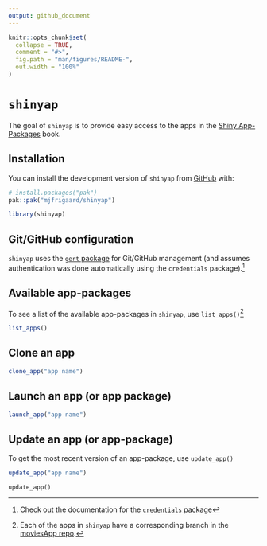 ```yaml
---
output: github_document
---
```


<!-- README.md is generated from README.Rmd. Please edit that file -->

```r
knitr::opts_chunk$set(
  collapse = TRUE,
  comment = "#>",
  fig.path = "man/figures/README-",
  out.width = "100%"
)
```

# `shinyap`

<!-- badges: start -->
<!-- badges: end -->

The goal of `shinyap` is to provide easy access to the apps in the [Shiny App-Packages](https://mjfrigaard.github.io/shiny-app-pkgs/) book.

## Installation

You can install the development version of `shinyap` from [GitHub](https://github.com/) with:

``` r
# install.packages("pak")
pak::pak("mjfrigaard/shinyap")
```

```r
library(shinyap)
```

## Git/GitHub configuration

`shinyap` uses the [`gert` package](https://docs.ropensci.org/gert/) for Git/GitHub management (and assumes authentication was done automatically using the `credentials` package).[^credentials]

[^credentials]: Check out the documentation for the [`credentials` package](https://docs.ropensci.org/credentials/articles/intro.html)


## Available app-packages

To see a list of the available app-packages in `shinyap`, use `list_apps()`[^all-apps]

[^all-apps]: Each of the apps in `shinyap` have a corresponding branch in the [moviesApp repo](https://github.com/mjfrigaard/moviesApp/branches/all).


```r
list_apps()
```


## Clone an app

```r
clone_app("app name")
```

## Launch an app (or app package)

```r
launch_app("app name")
```

## Update an app (or app-package)

To get the most recent version of an app-package, use `update_app()`

```r
update_app("app name")
```

`update_app()` 
